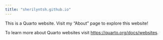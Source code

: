 ```yaml
---
title: "sherilyntsh.github.io"
---
```


This is a Quarto website. Visit my "About" page to explore this website!

To learn more about Quarto websites visit <https://quarto.org/docs/websites>.
